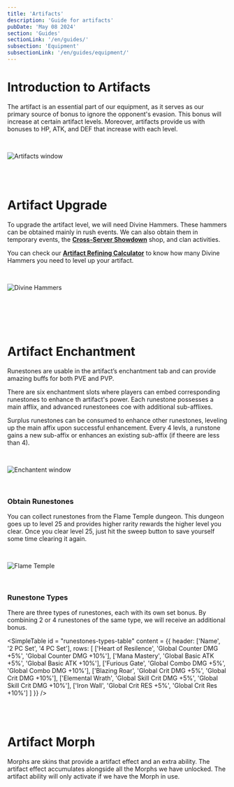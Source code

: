 ```yaml
---
title: 'Artifacts'
description: 'Guide for artifacts'
pubDate: 'May 08 2024'
section: 'Guides'
sectionLink: '/en/guides/'
subsection: 'Equipment'
subsectionLink: '/en/guides/equipment/'
---
```



# Introduction to Artifacts
The artifact is an essential part of our equipment, as it serves as our primary source of bonus to ignore the opponent's evasion.
This bonus will increase at certain artifact levels.
Moreover, artifacts provide us with bonuses to HP, ATK, and DEF that increase with each level.

<br/>

![Artifacts window](/assets/img/guides/equipment/artifacts/artifact_window.webp)


<br/>
<br/>


# Artifact Upgrade
To upgrade the artifact level, we will need Divine Hammers.
These hammers can be obtained mainly in rush events.
We can also obtain them in temporary events, the __[Cross-Server Showdown](https://lom-academy.com/en/guides/game-modes/cross-server-showdown)__ shop, and clan activities.

You can check our __[Artifact Refining Calculator](https://lom-academy.com/en/tools/artifact-refining-calculator)__ to know how many Divine Hammers you need to level up your artifact.

<br/>

![Divine Hammers](/assets/img/guides/equipment/artifacts/divine_hammers.webp)

<br/>

<div class="grid grid-cols-12 gap-x-5 md:gap-x-6 lg:gap-x-7.5 gap-y-16 py-8">
    <div class="col-span-full md:col-span-6">
        <ItemTable
            id="artifact-level-table-1"
            title="Artifact Levels [1-10]: Evasion 8%"
            type="artifact"
            headers={["Level", "Cost Divine Hammers", "Total Divine Hammers", "Bonus (HP, ATK, DEF)"]}
            elements_per_page={10}
            page={1}
            locale="en-EN"
        />
    </div>
    <div class="col-span-full md:col-span-6">
        <ItemTable
            id="artifact-level-table-2"
            title="Artifact Levels [11-20]: Evasion 12%"
            type="artifact"
            headers={["Level", "Cost Divine Hammers", "Total Divine Hammers", "Bonus (HP, ATK, DEF)"]}
            elements_per_page={10}
            page={2}
            locale="en-EN"
        />
    </div>
</div>

<br/>

<div class="grid grid-cols-12 gap-x-5 md:gap-x-6 lg:gap-x-7.5 gap-y-16 pb-8">
    <div class="col-span-full md:col-span-6">
        <ItemTable
            id="artifact-level-table-3"
            title="Artifact Levels [21-30]: Evasion 18%"
            type="artifact"
            headers={["Level", "Cost Divine Hammers", "Total Divine Hammers", "Bonus (HP, ATK, DEF)"]}
            elements_per_page={10}
            page={3}
            locale="en-EN"
        />
    </div>
    <div class="col-span-full md:col-span-6">
        <ItemTable
            id="artifact-level-table-4"
            title="Artifact Levels [31-40]: Evasion 24%"
            type="artifact"
            headers={["Level", "Cost Divine Hammers", "Total Divine Hammers", "Bonus (HP, ATK, DEF)"]}
            elements_per_page={10}
            page={4}
            locale="en-EN"
        />
    </div>
</div>

<div class="grid grid-cols-12 gap-x-5 md:gap-x-6 lg:gap-x-7.5 gap-y-16 pb-8">
    <div class="col-span-full md:col-span-6">
        <ItemTable
            id="artifact-level-table-5"
            title="Artifact Levels [41-50]: Evasion 30%"
            type="artifact"
            headers={["Level", "Cost Divine Hammers", "Total Divine Hammers", "Bonus (HP, ATK, DEF)"]}
            elements_per_page={10}
            page={5}
            locale="en-EN"
        />
    </div>
    <div class="col-span-full md:col-span-6">
        <ItemTable
            id="artifact-level-table-6"
            title="Artifact Levels [51-60]: Evasion 35%"
            type="artifact"
            headers={["Level", "Cost Divine Hammers", "Total Divine Hammers", "Bonus (HP, ATK, DEF)"]}
            elements_per_page={10}
            page={6}
            locale="en-EN"
        />
    </div>
</div>

<div class="grid grid-cols-12 gap-x-5 md:gap-x-6 lg:gap-x-7.5 gap-y-8">
    <div class="col-span-full md:col-span-6">
        <ItemTable
            id="artifact-level-table-7"
            title="Artifact Levels [61-70]: Evasion 40%"
            type="artifact"
            headers={["Level", "Cost Divine Hammers", "Total Divine Hammers", "Bonus (HP, ATK, DEF)"]}
            elements_per_page={10}
            page={7}
            locale="en-EN"
        />
    </div>
    <div class="col-span-full md:col-span-6">
    </div>
</div>


<br/>
<br/>


# Artifact Enchantment
Runestones are usable in the artifact’s enchantment tab and can provide amazing buffs for both PVE and PVP.

There are six enchantment slots where players can embed corresponding runestones to enhance th artifact's power.
Each runestone possesses a main afflix, and advanced runestonees coe with additional sub-afflixes.

Surplus runestones can be consumed to enhance other runestones, leveling up the main affix upon successful enhancement.
Every 4 levls, a runstone gains a new sub-affix or enhances an existing sub-affix (if theere are less than 4).

<br/>

![Enchantent window](/assets/img/guides/equipment/artifacts/enchantment_window.webp)

<br/>

### Obtain Runestones
You can collect runestones from the Flame Temple dungeon.
This dungeon goes up to level 25 and provides higher rarity rewards the higher level you clear.
Once you clear level 25, just hit the sweep button to save yourself some time clearing it again.

<br/>

![Flame Temple](/assets/img/guides/equipment/artifacts/flame_temple.webp)

<br/>

### Runestone Types
There are three types of runestones, each with its own set bonus.
By combining 2 or 4 runestones of the same type, we will receive an additional bonus.

<SimpleTable
    id = "runestones-types-table"
    content = {{
        header: ['Name', '2 PC Set', '4 PC Set'],
        rows: [
            ['Heart of Resilence', 'Global Counter DMG +5%', 'Global Counter DMG +10%'],
            ['Mana Mastery', 'Global Basic ATK +5%', 'Global Basic ATK +10%'],
            ['Furious Gate', 'Global Combo DMG +5%', 'Global Combo DMG +10%'],
            ['Blazing Roar', 'Global Crit DMG +5%', 'Global Crit DMG +10%'],
            ['Elemental Wrath', 'Global Skill Crit DMG +5%', 'Global Skill Crit DMG +10%'],
            ['Iron Wall', 'Global Crit RES +5%', 'Global Crit Res +10%']
        ]
    }}
/>

<br/>
<br/>


# Artifact Morph
Morphs are skins that provide a artifact effect and an extra ability.
The artifact effect accumulates alongside all the Morphs we have unlocked.
The artifact ability will only activate if we have the Morph in use.

<br/>

<ItemImageTable type='artifact'/>
